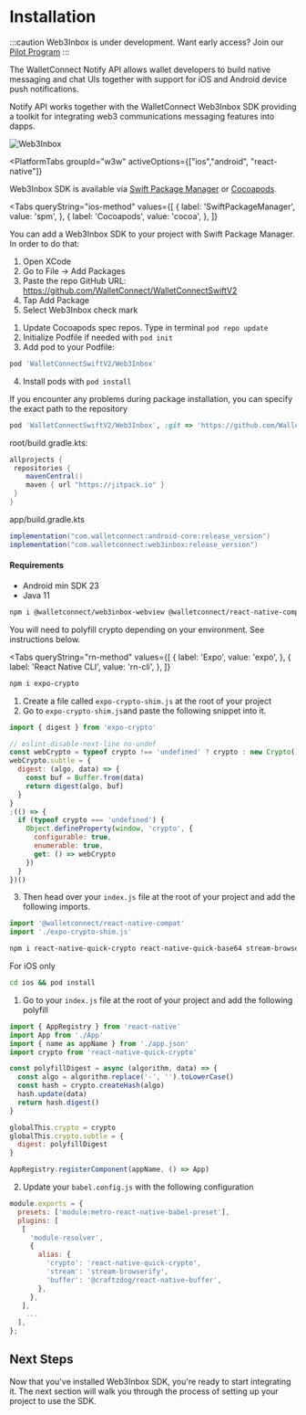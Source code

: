 
# Installation

:::caution
Web3Inbox is under development. Want early access? Join our [Pilot Program](https://walletconnect.com/partners)
:::

The WalletConnect Notify API allows wallet developers to build native messaging and chat UIs together with support for iOS and Android device push notifications.

Notify API works together with the WalletConnect Web3Inbox SDK providing a toolkit for integrating web3 communications messaging features into dapps.

![Web3Inbox](/img/web3wallet-notify-screenshots.png)

<PlatformTabs
	groupId="w3w"
	activeOptions={["ios","android", "react-native"]}
>
<PlatformTabItem value="ios">

Web3Inbox SDK is available via [Swift Package Manager](https://swift.org/package-manager/) or [Cocoapods](https://cocoapods.org/).

<Tabs
queryString="ios-method"
	values={[
		{ label: 'SwiftPackageManager', value: 'spm', },
		{ label: 'Cocoapods', value: 'cocoa', },
	]}
>
<TabItem value="spm">

You can add a Web3Inbox SDK to your project with Swift Package Manager. In order to do that:

1. Open XCode
2. Go to File -> Add Packages
3. Paste the repo GitHub URL: https://github.com/WalletConnect/WalletConnectSwiftV2
4. Tap Add Package
5. Select Web3Inbox check mark

</TabItem>
<TabItem value="cocoa">

1. Update Cocoapods spec repos. Type in terminal `pod repo update`
2. Initialize Podfile if needed with `pod init`
3. Add pod to your Podfile:

```Ruby
pod 'WalletConnectSwiftV2/Web3Inbox'
```

4. Install pods with `pod install`

If you encounter any problems during package installation, you can specify the exact path to the repository

```Ruby
pod 'WalletConnectSwiftV2/Web3Inbox', :git => 'https://github.com/WalletConnect/WalletConnectSwiftV2.git', :tag => '1.5.0'
```

</TabItem>
</Tabs>

</PlatformTabItem>
<PlatformTabItem value="android">

root/build.gradle.kts:

```gradle
allprojects {
 repositories {
    mavenCentral()
    maven { url "https://jitpack.io" }
 }
}
```

app/build.gradle.kts

```gradle
implementation("com.walletconnect:android-core:release_version")
implementation("com.walletconnect:web3inbox:release_version")
```

#### Requirements

- Android min SDK 23
- Java 11

</PlatformTabItem>

<PlatformTabItem value="react-native">

```bash npm2yarn
npm i @walletconnect/web3inbox-webview @walletconnect/react-native-compat
```

You will need to polyfill crypto depending on your environment. See instructions below.

<Tabs
queryString="rn-method"
	values={[
		{ label: 'Expo', value: 'expo', },
		{ label: 'React Native CLI', value: 'rn-cli', },
	]}
>
<TabItem value="expo">

```bash npm2yarn
npm i expo-crypto
```

1. Create a file called `expo-crypto-shim.js` at the root of your project
2. Go to `expo-crypto-shim.js`and paste the following snippet into it.

```js
import { digest } from 'expo-crypto'

// eslint-disable-next-line no-undef
const webCrypto = typeof crypto !== 'undefined' ? crypto : new Crypto()
webCrypto.subtle = {
  digest: (algo, data) => {
    const buf = Buffer.from(data)
    return digest(algo, buf)
  }
}
;(() => {
  if (typeof crypto === 'undefined') {
    Object.defineProperty(window, 'crypto', {
      configurable: true,
      enumerable: true,
      get: () => webCrypto
    })
  }
})()
```

3. Then head over your `index.js` file at the root of your project and add the following imports.

```js
import '@walletconnect/react-native-compat'
import './expo-crypto-shim.js'
```

</TabItem>
<TabItem value="rn-cli">

```bash npm2yarn
npm i react-native-quick-crypto react-native-quick-base64 stream-browserify @craftzdog/react-native-buffer babel-plugin-module-resolver
```

For iOS only

```bash
cd ios && pod install
```

1. Go to your `index.js` file at the root of your project and add the following polyfill

```js
import { AppRegistry } from 'react-native'
import App from './App'
import { name as appName } from './app.json'
import crypto from 'react-native-quick-crypto'

const polyfillDigest = async (algorithm, data) => {
  const algo = algorithm.replace('-', '').toLowerCase()
  const hash = crypto.createHash(algo)
  hash.update(data)
  return hash.digest()
}

globalThis.crypto = crypto
globalThis.crypto.subtle = {
  digest: polyfillDigest
}

AppRegistry.registerComponent(appName, () => App)
```

2. Update your `babel.config.js` with the following configuration

```js
module.exports = {
  presets: ['module:metro-react-native-babel-preset'],
  plugins: [
   [
     'module-resolver',
     {
       alias: {
         'crypto': 'react-native-quick-crypto',
         'stream': 'stream-browserify',
         'buffer': '@craftzdog/react-native-buffer',
       },
     },
   ],
    ...
  ],
};
```

</TabItem>
</Tabs>
</PlatformTabItem>

</PlatformTabs>

## Next Steps

Now that you've installed Web3Inbox SDK, you're ready to start integrating it. The next section will walk you through the process of setting up your project to use the SDK.
